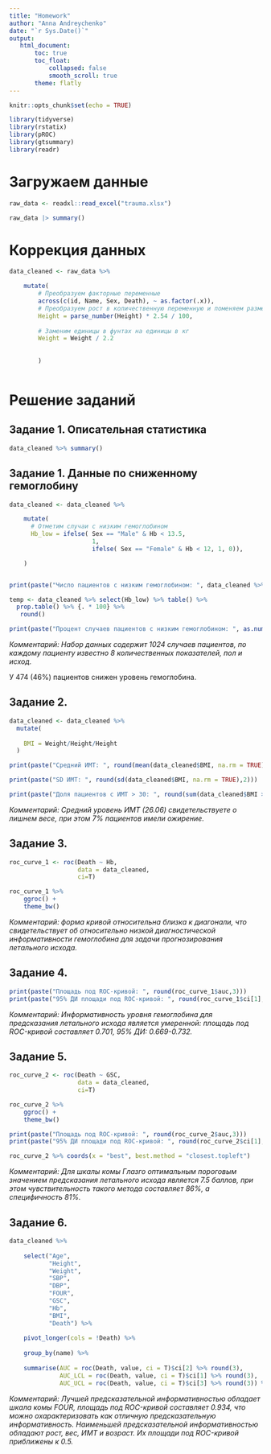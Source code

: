 ```yaml
---
title: "Homework"
author: "Anna Andreychenko"
date: "`r Sys.Date()`"
output: 
   html_document:
       toc: true
       toc_float:
           collapsed: false
           smooth_scroll: true
       theme: flatly
---
```


```r

knitr::opts_chunk$set(echo = TRUE)

library(tidyverse)
library(rstatix)
library(pROC)
library(gtsummary)
library(readr)

```

# Загружаем данные

```r
raw_data <- readxl::read_excel("trauma.xlsx")

raw_data |> summary()
```

# Коррекция данных

```r
data_cleaned <- raw_data %>%

    mutate(
        # Преобразуем факторные переменные
        across(c(id, Name, Sex, Death), ~ as.factor(.x)),
        # Преобразуем рост в количественную переменную и поменяем размерность на метры
        Height = parse_number(Height) * 2.54 / 100,
        
        # Заменим единицы в фунтах на единицы в кг
        Weight = Weight / 2.2
        
        
        )



```

# Решение заданий

## Задание 1. Описательная статистика

```r
data_cleaned %>% summary()

```

## Задание 1. Данные по сниженному гемоглобину

```r
data_cleaned <- data_cleaned %>%

    mutate(
      # Отметим случаи с низким гемоглобином
      Hb_low = ifelse( Sex == "Male" & Hb < 13.5, 
                       1, 
                       ifelse( Sex == "Female" & Hb < 12, 1, 0)),

    ) 


print(paste("Число пациентов с низким гемоглобином: ", data_cleaned %>% select(Hb_low) %>% sum()))

temp <- data_cleaned %>% select(Hb_low) %>% table() %>% 
  prop.table() %>% {. * 100} %>% 
   round()

print(paste("Процент случаев пациентов с низким гемоглобином: ", as.numeric(temp)[2], "%"))


```

*Комментарий: Набор данных содержит 1024 случаев пациентов, по каждому пациенту известно 8 количественных показателей, пол и исход.*

У 474 (46%) пациентов снижен уровень гемоглобина.

## Задание 2.

```r
data_cleaned <- data_cleaned %>%
  mutate(
    
    BMI = Weight/Height/Height
  )

print(paste("Средний ИМТ: ", round(mean(data_cleaned$BMI, na.rm = TRUE),2)))

print(paste("SD ИМТ: ", round(sd(data_cleaned$BMI, na.rm = TRUE),2)))

print(paste("Доля пациентов с ИМТ > 30: ", round(sum(data_cleaned$BMI > 30)/length(data_cleaned$BMI),2)))
```

*Комментарий: Средний уровень ИМТ (26.06) свидетельствуете о лишнем весе, при этом 7% пациентов имели ожирение.*

## Задание 3.

```r
roc_curve_1 <- roc(Death ~ Hb, 
                   data = data_cleaned,
                   ci=T)

roc_curve_1 %>% 
    ggroc() + 
    theme_bw()
```

*Комментарий: форма кривой относительна близка к диагонали, что свидетельствует об относительно низкой диагностической информативности гемоглобина для задачи прогнозирования летального исхода.*

## Задание 4.

```r

print(paste("Площадь под ROC-кривой: ", round(roc_curve_1$auc,3)))
print(paste("95% ДИ площади под ROC-кривой: ", round(roc_curve_1$ci[1],3), "-", round(roc_curve_1$ci[3],3)))
```

*Комментарий: Информативность уровня гемоглобина для предсказания летального исхода является умеренной: площадь под ROC-кривой составляет 0.701, 95% ДИ: 0.669-0.732.*

## Задание 5.

```r
roc_curve_2 <- roc(Death ~ GSC, 
                   data = data_cleaned,
                   ci=T)

roc_curve_2 %>% 
    ggroc() + 
    theme_bw()

print(paste("Площадь под ROC-кривой: ", round(roc_curve_2$auc,3)))
print(paste("95% ДИ площади под ROC-кривой: ", round(roc_curve_2$ci[1],3), "-", round(roc_curve_2$ci[3],3)))

roc_curve_2 %>% coords(x = "best", best.method = "closest.topleft")
```

*Комментарий: Для шкалы комы Глазго оптимальным пороговым значением предсказания летального исхода является 7.5 баллов, при этом чувствительность такого метода составляет 86%, а специфичность 81%.*

## Задание 6.

```r

data_cleaned %>% 
    
    select("Age",
           "Height",
           "Weight",
           "SBP",
           "DBP",
           "FOUR",
           "GSC",
           "Hb",
           "BMI",
           "Death") %>% 
    
    pivot_longer(cols = !Death) %>% 
    
    group_by(name) %>% 
    
    summarise(AUC = roc(Death, value, ci = T)$ci[2] %>% round(3),
              AUC_LCL = roc(Death, value, ci = T)$ci[1] %>% round(3),
              AUC_UCL = roc(Death, value, ci = T)$ci[3] %>% round(3)) %>% arrange(AUC)
```

*Комментарий: Лучшей предсказательной информативностью обладает шкала комы FOUR, площадь под ROC-кривой составляет 0.934, что можно охарактеризовать как отличную предсказательную информативность. Наименьшей предсказательной информативностью обладают рост, вес, ИМТ и возраст. Их площади под ROC-кривой приближены к 0.5.*
